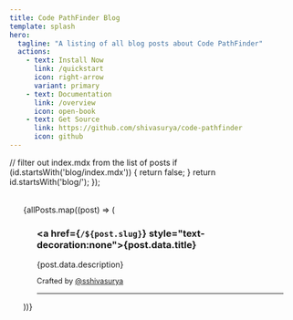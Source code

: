 ```yaml
---
title: Code PathFinder Blog
template: splash
hero:
  tagline: "A listing of all blog posts about Code PathFinder"
  actions:
    - text: Install Now
      link: /quickstart
      icon: right-arrow
      variant: primary
    - text: Documentation
      link: /overview
      icon: open-book
    - text: Get Source
      link: https://github.com/shivasurya/code-pathfinder
      icon: github
---
```



  // filter out index.mdx from the list of posts
  if (id.startsWith('blog/index.mdx')) {
    return false;
  }
  return id.startsWith('blog/');
});

<PostHogLayout />
<div style="margin: 2rem auto; padding: 0 1.5rem; max-width: 800px;">


  {allPosts.map((post) => (
      <ul style="list-style-type: none;">
      <li> <h3><a href={`/${post.slug}`} style="text-decoration:none">{post.data.title}</a></h3></li>
      {post.data.description}
     <p style="font-size: 0.8rem;">Crafted by <a href="https://x.com/sshivasurya">@sshivasurya</a></p>
     <hr />
     </ul>
  ))}

</div>
